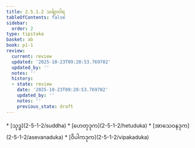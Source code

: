 ```yaml
---
title: 2.5.1.2 သင်္ချာဝါရ
tableOfContents: false
sidebar:
  order: 2
type: tipitaka
basket: ab
book: p1-1
review:
  current: review
  updated: '2025-10-23T09:20:53.769702'
  updated_by: ''
  notes: ''
  history:
  - state: review
    date: '2025-10-23T09:20:53.769702'
    updated_by: ''
    notes: ''
    previous_state: draft
---
```



<ReviewStatus review={frontmatter.review} showDetails={true} />

<HypothesisAnnotation frontmatter={frontmatter} />

<DynamicBreadcrumb />



<TableOfContents book="p1-1" section="2.5.1.2">
* [သုဒ္ဓ](2-5-1-2/suddha)
* [ဟေတုဒုက](2-5-1-2/hetuduka)
* [အာသေဝနဒုက](2-5-1-2/asevanaduka)
* [ဝိပါကဒုက](2-5-1-2/vipakaduka)
</TableOfContents>